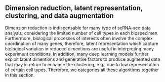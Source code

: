 
## Dimension reduction, latent representation, clustering, and data augmentation {#ch-5-3}

Dimension reduction is indispensable for many type of scRNA-seq data analysis, considering the limited number of cell types in each biospecimen. Furthermore, biological processes of interests often involve the complex coordination of many genes, therefore, latent representation which capture biological variation in reduced dimentions are useful in interpreting many experiment conditions. In addition, many deep learning models further exploit latent dimentions and generative factors to produce augmented data that may in return to enhance the clustering, e.g., due to low representation of certain cell types. Therefore, we categories all these algorithms together in this section. 


